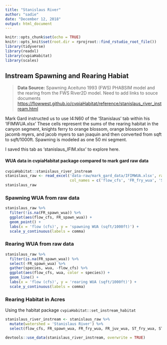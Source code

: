 ```yaml
---
title: "Stanislaus River"
author: "sadie"
date: "December 12, 2018"
output: html_document
---
```


```r
knitr::opts_chunk$set(echo = TRUE)
knitr::opts_knit$set(root.dir = rprojroot::find_rstudio_root_file())
library(tidyverse)
library(readxl)
library(cvpiaHabitat)
library(scales)
```

## Instream Spawning and Rearing Habiat

> **Data Source:** Spawning Aceituno 1993 (FWS) PHABSIM model and the rearing from the FWS River2D model.
> Need to add links to souce documents
> <https://flowwest.github.io/cvpiaHabitat/reference/stanislaus_river_instream.html>

Mark Gard instructed us to use I4:N60 of the 'Stanislaus' tab within his 'IFIMWUA.xlsx'
These cells represent the sums of the rearing habitat in the canyon segment,
knights ferry to orange blossom, orange blossom to jacomb myers, and jacob myers
to san joaquin and then converted from sqft to sqft/1000ft. Spawning is modeled
as one 50 mi segment.

I saved this tab as 'stanislaus_IFIM.xlsx' to explore here.

#### WUA data in cvpiaHabitat package compared to mark gard raw data
```r
cvpiaHabitat::stanislaus_river_instream
stanislaus_raw <- read_excel('data-raw/mark_gard_data/IFIMWUA.xlsx', range = "I4:N60", sheet = 'Stanislaus',
                             col_names = c('flow_cfs', 'FR_fry_wua', 'ST_fry_wua', 'FR_juv_wua', 'ST_juv_wua', 'FR_spawn_wua'))
stanislaus_raw

```


### Spawning WUA from raw data

```r
stanislaus_raw %>%
  filter(!is.na(FR_spawn_wua)) %>%
  ggplot(aes(flow_cfs, FR_spawn_wua)) +
  geom_point() +
  labs(x = 'flow (cfs)', y = 'spawning WUA (sqft/1000ft)') +
  scale_y_continuous(labels = comma)
```

### Rearing WUA from raw data
```r
stanislaus_raw %>%
  filter(is.na(FR_spawn_wua)) %>%
  select(-FR_spawn_wua) %>%
  gather(species, wua, -flow_cfs) %>%
  ggplot(aes(flow_cfs, wua, color = species)) +
  geom_line() +
  labs(x = 'flow (cfs)', y = 'rearing WUA (sqft/1000ft)') +
  scale_y_continuous(labels = comma)
```

### Rearing Habitat in Acres
Using the habitat package `cvpiaHabitat::set_instream_habitat`

```r
stanislaus_river_instream <- stanislaus_raw %>% 
  mutate(watershed = 'Stanislaus River') %>% 
  select(flow_cfs, FR_spawn_wua, FR_fry_wua, FR_juv_wua, ST_fry_wua, ST_juv_wua, watershed)

devtools::use_data(stanislaus_river_instream, overwrite = TRUE)

```

